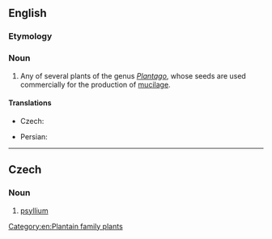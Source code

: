 {{also|Psyllium}}
==English==
{{rfi|en}}
{{wikipedia}}
{{wikispecies}}

===Etymology===
{{rfe|lang=en}}

===Noun===
{{en-noun|-|s}}

# Any of several plants of the genus ''[[Plantago]]'', whose seeds are used commercially for the production of [[mucilage]].

====Translations====
{{trans-top|group of plants}}
* Czech: {{t|cs|psyllium|n}}
{{trans-mid}}
* Persian: {{t+|fa|اسپرزه|tr=esparze|sc=fa-Arab}}
{{trans-bottom}}

[[Category:en:Plantain family plants]]

----

==Czech==

===Noun===
{{cs-noun|g=n}}

# [[#English|psyllium]]